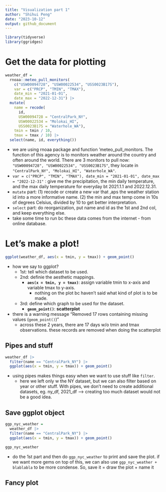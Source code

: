 ```yaml
---
title: "Visualization part 1"
author: "Shihui Peng"
date: "2023-10-12"
output: github_document
---
```

```r
library(tidyverse)
library(ggridges)
```

# Get the data for plotting 
```r
weather_df = 
  rnoaa::meteo_pull_monitors(
    c("USW00094728", "USW00022534", "USS0023B17S"),
    var = c("PRCP", "TMIN", "TMAX"), 
    date_min = "2021-01-01",
    date_max = "2022-12-31") |>
  mutate(
    name = recode(
      id, 
      USW00094728 = "CentralPark_NY", 
      USW00022534 = "Molokai_HI",
      USS0023B17S = "Waterhole_WA"),
    tmin = tmin / 10,
    tmax = tmax / 10) |>
  select(name, id, everything())
```
* we are using rnoaa package and function 'meteo_pull_monitors. The function of this agency is to monitors weather around the country and often around the world. There are 3 monitors to pull now: `"USW00094728", "USW00022534", "USS0023B17S"`, they locate in `"CentralPark_NY", "Molokai_HI", "Waterhole_WA"`.
* `var = c("PRCP", "TMIN", "TMAX"), date_min = "2021-01-01", date_max = "2022-12-31"` : give me the precipitation, the min daily temperature, and the max daily temperature for everyday bt 2021.1.1 and 2022.12.31. 
* `mutate` part: (1) recode or create a new var that ,aps the weather station id into a more informative name. (2) the min and max temp come in 10s of degrees Celsius, divided by 10 to get better interpretation.
* `select` part: do reorganization, put name and id as the 1st and 2nd col, and keep everything else.
* take some time to run bc these data comes from the internet - from online database.

# Let's make a plot!
```r
ggplot(weather_df, aes(x = tmin, y = tmax)) + geom_point()
```

* how we say to ggplot?
  * 1st: tell which dataset to be used.
  * 2nd: definie the aesthetic mappings.
    * **`aes(x = tmin, y = tmax)`**: assign variable tmin to x-axis and variable tmax to y-axis.
      * nothing on the plot bc haven't said what kind of plot is to be made.
  * 3rd: define which graph to be used for the dataset.
    * **`geom_point()`**: **scatterplot** 
* there is a warning message "Removed 17 rows containing missing values (`geom_point()`)"
  * across these 2 years, there are 17 days w/o tmin and tmax observations. these records are removed when doing the scatterplot

## Pipes and stuff
```r
weather_df |>  
  filter(name == "CentralPark_NY") |> 
  ggplot(aes(x = tmin, y = tmax)) + geom_point()
```
* using pipes makes things easy when we want to use stuff like `filter`.
  * here we left only w the NY dataset, but we can also filter based on year or other stuff. With pipes, we don't need to create additional datasets, eg. ny_df, 2021_df --> creating too much dataset would not be a good idea.
  
## Save ggplot object
```r
ggp_nyc_weather = 
  weather_df |>  
  filter(name == "CentralPark_NY") |> 
  ggplot(aes(x = tmin, y = tmax)) + geom_point()

ggp_nyc_weather
```
* do the 1st part and then do `ggp_nyc_weather` to print and save the plot. if we want more gems on top of this, we can also use `ggp_nyc_weather + blablabla` to be more condense. So, save it = draw the plot + name it

## Fancy plot
```r

```

